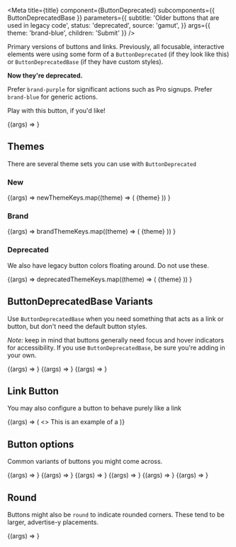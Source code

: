 

<Meta
  title={title}
  component={ButtonDeprecated}
  subcomponents={{ ButtonDeprecatedBase }}
  parameters={{
    subtitle: 'Older buttons that are used in legacy code',
    status: 'deprecated',
    source: 'gamut',
  }}
  args={{ theme: 'brand-blue', children: 'Submit' }}
/>

Primary versions of buttons and links. Previously, all focusable,
interactive elements were using some form of a `ButtonDeprecated` (if
they look like this) or `ButtonDeprecatedBase` (if they have custom
styles).

**Now they're deprecated.**

Prefer `brand-purple` for significant actions such as Pro signups. Prefer `brand-blue` for generic actions.

Play with this button, if you&apos;d like!

<Canvas>
  <Story name="ButtonDeprecated">
    {(args) => <ButtonDeprecated {...args} />}
  </Story>
</Canvas>

<Props story="ButtonDeprecated" />

## Themes

There are several theme sets you can use with `ButtonDeprecated`

### New

<Canvas columns={1}>
  <Story name="New Buttons" args={{ style: { margin: '1rem' } }}>
    {(args) =>
      newThemeKeys.map((theme) => (
        <ButtonDeprecated key={theme} {...args} theme={theme}>
          {theme}
        </ButtonDeprecated>
      ))
    }
  </Story>
</Canvas>

### Brand

<Canvas columns={1}>
  <Story name="Brand Buttons" args={{ style: { margin: '1rem' } }}>
    {(args) =>
      brandThemeKeys.map((theme) => (
        <ButtonDeprecated key={theme} {...args} theme={theme}>
          {theme}
        </ButtonDeprecated>
      ))
    }
  </Story>
</Canvas>

### Deprecated

We also have legacy button colors floating around. Do not use these.

<Canvas>
  <Story name="Deprecated" args={{ style: { margin: '1rem' } }}>
    {(args) =>
      deprecatedThemeKeys.map((theme) => (
        <ButtonDeprecated key={`${theme}`} {...args} theme={theme}>
          {theme}
        </ButtonDeprecated>
      ))
    }
  </Story>
</Canvas>

## ButtonDeprecatedBase Variants

Use `ButtonDeprecatedBase` when you need something that acts as a link or
button, but don&apos;t need the default button styles.

_Note:_ keep in mind that buttons generally need focus and hover
indicators for accessibility. If you use `ButtonDeprecatedBase`, be sure you&apos;re
adding in your own.

<Canvas>
  <Story name="ButtonDeprecatedBase" args={{ children: 'I am basic' }}>
    {(args) => <ButtonDeprecatedBase {...args} />}
  </Story>
  <Story
    name="ButtonDeprecatedBase Link"
    args={{ href: '#', children: 'a basic link' }}
  >
    {(args) => <ButtonDeprecatedBase {...args} />}
  </Story>
  <Story
    name="ButtonDeprecatedBase Link Style"
    args={{ link: true, children: 'a basic button styled as a link' }}
  >
    {(args) => <ButtonDeprecatedBase {...args} />}
  </Story>
</Canvas>

## Link Button

You may also configure a button to behave purely like a link

<Canvas>
  <Story name="Link Button" args={{ children: 'Link', link: true, href: '#' }}>
    {(args) => (
      <>
        This is an example of a <ButtonDeprecated {...args} />
      </>
    )}
  </Story>
</Canvas>

## Button options

Common variants of buttons you might come across.

<Canvas columns={1}>
  <Story
    name="Flat"
    args={{ theme: 'brand-blue', flat: true, href: '#', children: 'Flaat' }}
  >
    {(args) => <ButtonDeprecated {...args} />}
  </Story>
  <Story
    name="Outline"
    args={{ children: 'Outline', href: '#', outline: true }}
  >
    {(args) => <ButtonDeprecated {...args} />}
  </Story>
  <Story name="Large" args={{ size: 'large', children: 'Large' }}>
    {(args) => <ButtonDeprecated {...args} />}
  </Story>
  <Story name="Small" args={{ size: 'small', children: 'Small' }}>
    {(args) => <ButtonDeprecated {...args} />}
  </Story>
  <Story name="Disabled" args={{ disabled: true, children: 'Disabled' }}>
    {(args) => <ButtonDeprecated {...args} />}
  </Story>
  <Story name="Caps" args={{ caps: true, children: 'Caps' }}>
    {(args) => <ButtonDeprecated {...args} />}
  </Story>
</Canvas>

## Round

Buttons might also be `round` to indicate rounded corners. These tend to
be larger, advertise-y placements.

<Canvas>
  <Story name="Round" args={{ round: true, children: 'Round' }}>
    {(args) => <ButtonDeprecated {...args} />}
  </Story>
</Canvas>
